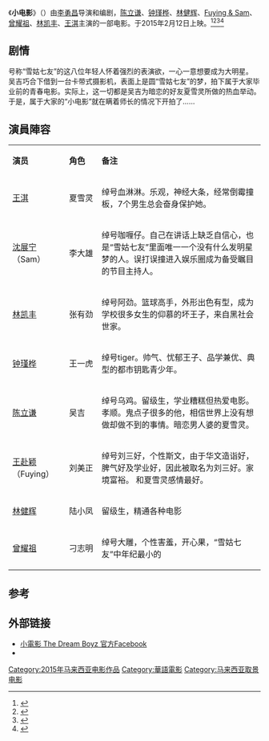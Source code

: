 {{expand|time=2018-01-21T14:33:35+00:00}}
{{Infobox Film
|新马片名 = |台湾片名 = 
|片名     = 《小电影》
|片英文名 = The Dream Boyz
|图像     =
|图像说明 = 海报
|导演     = 李勇昌
|监制     = 许康文
|主演     = {{plainlist|
*[[陈立谦|陈立谦]]
*[[钟瑾桦|钟瑾桦]]
*[[林健辉|林健辉]]
*曾耀祖
*[[Fuying_&_Sam|Fuying & Sam]]
*林凯丰
*王淇}}
|发行商   = {{Flagicon|MAS}} [[松江传媒文化集团|松江传媒文化集团]]<br />{{Flagicon|ROC}}[[邵氏影视文化传播（北京）有限公司|邵氏影视文化传播（北京）有限公司]]
|上映日期 = {{Flagicon|MAS}} {{Film date|2015|2|12}}<br />{{Flagicon|ROC}}{{Film date|2015|12|15}}} (网络上映)
|片长     = 103分钟
|语言     = [[马来西亚华语|马来西亚华语]]、少许[[马来西亚方言|马来西亚方言]]
| budget = 
| gross = 
| cn_name  = 荷尔蒙大冒险
}}

《'''小电影'''》（{{lang-en|'''The Dream Boyz'''}}）由[[李勇昌|李勇昌]]导演和编剧，[[陈立谦|陈立谦]]、[[钟瑾桦|钟瑾桦]]、[[林健辉|林健辉]]、[[Fuying_&_Sam|Fuying & Sam]]、[[曾耀祖|曾耀祖]]、[[林凯丰|林凯丰]]、[[王淇|王淇]]主演的一部电影。于2015年2月12日上映。<ref>{{cite news|url=http://www.sinchew.com.my/node/1101104|title=《小电影》玩重口味．呼巴掌、男男吻全来|date=2015-02-04|publisher=[[星洲网|星洲网]]|accessdate=2018-01-21|archive-date=2018-01-22|archive-url=https://web.archive.org/web/20180122001150/http://www.sinchew.com.my/node/1101104|dead-url=no}}</ref><ref>{{cite news| language =zh| url =http://www.newskaki.com/%E6%9D%8E%E5%8B%87%E6%98%8C-%E9%9D%92%E6%98%A5%E5%81%B6%E5%83%8F%E5%8A%B1%E5%BF%97%E4%BD%9C%E5%93%81%E3%80%8A%E5%B0%8F%E7%94%B5%E5%BD%B1%E3%80%8B%E5%8F%91%E5%B8%83%E4%BC%9A/| title =李勇昌 青春偶像勵志作品《小電影》發佈會| publisher =NewsKaka| date =2014年1月10日| accessdate =2016年4月4日| archive-date =2016年4月19日| archive-url =https://web.archive.org/web/20160419173314/http://www.newskaki.com/%E6%9D%8E%E5%8B%87%E6%98%8C-%E9%9D%92%E6%98%A5%E5%81%B6%E5%83%8F%E5%8A%B1%E5%BF%97%E4%BD%9C%E5%93%81%E3%80%8A%E5%B0%8F%E7%94%B5%E5%BD%B1%E3%80%8B%E5%8F%91%E5%B8%83%E4%BC%9A/| dead-url =no}}</ref><ref>{{cite news | language =zh | url =http://www.spotlite.com.my/index.php/happening/e-news/2790-8 | title =李勇昌爆料《小電影》8位男演員耍心機爭寵 | publisher =SPOTLITE 城人誌 | date =2014年4月3日 | deadurl =yes | archiveurl =https://web.archive.org/web/20151026190318/http://www.spotlite.com.my/index.php/happening/e-news/2790-8 | archivedate =2015年10月26日 }}</ref><ref>{{cite news| language =zh| url =http://www.orientaldaily.com.my/entertainment/yl571254| title =李勇昌乏力扭轉《小電影》告急落幕| publisher =東方網| date =2015年2月17日| accessdate =2016年4月4日| archive-date =2016年4月18日| archive-url =https://web.archive.org/web/20160418194824/http://www.orientaldaily.com.my/entertainment/yl571254| dead-url =no}}</ref>

==剧情==
号称“雪姑七友”的这八位年轻人怀着强烈的表演欲，一心一意想要成为大明星。
吴吉巧合下借到一台卡带式摄影机，表面上是圆“雪姑七友”的梦，拍下属于大家毕业前的青春电影。实际上，这一切都是吴吉为暗恋的好友夏雪灵所做的热血举动。于是，属于大家的“小电影”就在瞒着师长的情况下开拍了……

== 演員陣容 ==
{|class="wikitable " width="70%"
|- style="background:cornflowerblue; color:white" align=center
|style="width:10%"|'''演员'''||style="width:10%"|'''角色'''||style="width:50%"|'''备注'''
|-
| [[王淇|王淇]]   ||    夏雪灵 ||   绰号血淋淋。乐观，神经大条，经常倒霉撞板，7个男生总会奋身保护她。
|-
| [[沈展宁|沈展宁]]（Sam）   ||   李大雄  ||   绰号咖喱仔。自己在讲话上缺乏自信心，也是“雪姑七友”里面唯一一个没有什么发明星梦的人。误打误撞进入娱乐圈成为备受瞩目的节目主持人。
|- 
| [[林凯丰|林凯丰]]   ||   张有劲  ||   绰号阿劲。篮球高手，外形出色有型，成为学校很多女生的仰慕的坏王子，来自黑社会世家。
|- 
| [[钟瑾桦|钟瑾桦]]   ||   王一虎  ||   绰号tiger。帅气、忧郁王子、品学兼优、典型的都市钥匙青少年。
|-
| [[陈立谦|陈立谦]]   ||   吴吉  ||   绰号乌鸡。留级生，学业糟糕但热爱电影。孝顺。鬼点子很多的他，相信世界上没有想做却做不到的事情。暗恋男人婆的夏雪灵。
|-
| [[王赴颖|王赴颖]]（Fuying）   ||   刘美正  ||   绰号刘三好，个性斯文，由于华文造诣好，脾气好及学业好，因此被取名为刘三好。家境富裕。 和夏雪灵感情最好。
|- 
| [[林健辉|林健辉]]   ||   陆小凤  ||   留级生，精通各种电影
|-
| [[曾耀祖|曾耀祖]]   ||   刁志明  ||   绰号大雕，个性害羞，开心果，“雪姑七友”中年纪最小的
|}

==参考==
{{Portal box|马来西亚|电影}}
{{reflist}}

== 外部链接==
*[https://www.facebook.com/pages/%E5%B0%8F%E7%94%B5%E5%BD%B1-The-Dream-Boyz/526497480780999 小電影 The Dream Boyz 官方Facebook]
* {{douban}}

{{DEFAULTSORT: H后}}
[[Category:2015年马来西亚电影作品|Category:2015年马来西亚电影作品]]
[[Category:華語電影|Category:華語電影]]
[[Category:马来西亚取景电影|Category:马来西亚取景电影]]